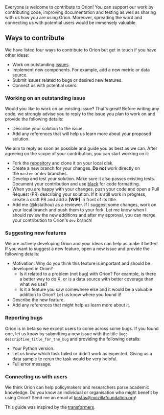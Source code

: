 Everyone is welcome to contribute to Orion! You can support our work by contributing code, improving documentation and testing as well as sharing with us how you are using Orion. Moreover, spreading the word and connecting us with potential users would be immensely valuable.

## **Ways to contribute** ##

We have listed four ways to contribute to Orion but get in touch if you have other ideas:

- Work on outstanding [issues](https://github.com/orion-search/orion/issues).
- Implement new components. For example, add a new metric or data source.
- Submit issues related to bugs or desired new features.
- Connect us with potential users.

### **Working on an outstanding issue** ###

Would you like to work on an existing issue? That's great! Before writing any code, we strongly advise you to reply to the issue you plan to work on and provide the following details:

- Describe your solution to the issue.
- Add any references that will help us learn more about your proposed solution.

We aim to reply as soon as possible and guide you as best as we can. After agreeing on the scope of your contribution, you can start working on it:

- Fork the [repository](https://github.com/orion-search/orion) and clone it on your local disk.
- Create a new branch for your changes. **Do not** work directly on the `master` or `dev` branches.
- Develop and test your solution. Make sure it also passes existing tests. Document your contribution and use [black](https://github.com/psf/black) for code formatting.
- When you are happy with your changes, push your code and open a Pull Request (PR) describing your solution. If it is still work in progress, create a draft PR and add a **[WIP]** in front of its title.
- Add me (@kstathou) as a reviewer. If I suggest some changes, work on your local branch and push them to your fork. Let me know when I should review the new additions and after my approval, you can merge your contribution to Orion's `dev` branch!

### **Suggesting new features** ###

We are actively developing Orion and your ideas can help us make it better! If you want to suggest a new feature, open a new issue and provide the following details:

- Motivation: Why do you think this feature is important and should be developed in Orion?
    - Is it related to a problem (not bug) with Orion? For example, is there a better way to do X, or is a data source with better coverage than what we use?
    - Is it a feature you saw somewhere else and it would be a valuable addition to Orion? Let us know where you found it!
- Describe the new feature.
- Add any references that might help us learn more about it.

### **Reporting bugs** ###

Orion is in beta so we except users to come across some bugs. If you found one, let us know by submitting a new issue with the title `Bug: descriptive_title_for_the_bug` and providing the following details:

- Your Python version.
- Let us know which task failed or didn't work as expected. Giving us a data sample to rerun the task would be very helpful.
- Full error message.

### **Connecting us with users** ###

We think Orion can help policymakers and researchers parse academic knowledge. Do you know an individual or organisation who might benefit by using Orion? Send me an email at [kostas@mozillafoundation.org](mailto:kostas@mozillafoundation.org)!

This guide was inspired by the [transformers](https://github.com/huggingface/transformers).
